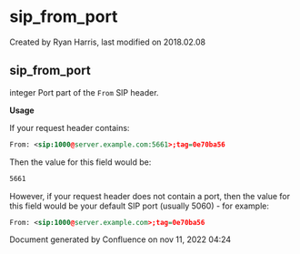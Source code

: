 
# sip_from_port 

 Created by  Ryan Harris, last modified on 2018.02.08

## sip_from_port

integer Port part of the `From` SIP header.

**Usage**

If your request header contains:

```xml
From: <sip:1000@server.example.com:5661>;tag=0e70ba56
```

Then the value for this field would be:

```xml
5661
```

However, if your request header does not contain a port, then the value for this field would be your default SIP port (usually 5060) - for example:

```xml
From: <sip:1000@server.example.com>;tag=0e70ba56
```

Document generated by Confluence on nov 11, 2022 04:24
